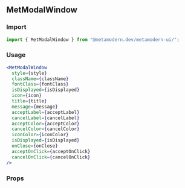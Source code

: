 <!--- ModalWindow.stories.mdx -->


<Meta title="MDX/MetModalWindow" component={MetModalWindow} />

## MetModalWindow

### Import

```jsx
import { MetModalWindow } from "@metamodern.dev/metamodern-ui/";
```

### Usage

```jsx
<MetModalWindow
  style={style}
  className={className}
  fontClass={fontClass}
  isDisplayed={isDisplayed}
  icon={icon}
  title={title}
  message={message}
  acceptLabel={acceptLabel}
  cancelLabel={cancelLabel}
  acceptColor={acceptColor}
  cancelColor={cancelColor}
  iconColor={iconColor}
  isDisplayed={isDisplayed}
  onClose={onClose}
  acceptOnClick={acceptOnClick}
  cancelOnClick={cancelOnClick}
/>
```

### Props

<ArgsTable of={MetModalWindow} />

